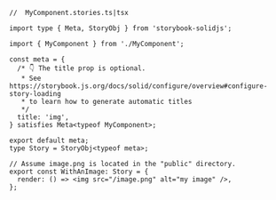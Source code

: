 ```tsx
//  MyComponent.stories.ts|tsx

import type { Meta, StoryObj } from 'storybook-solidjs';

import { MyComponent } from './MyComponent';

const meta = {
  /* 👇 The title prop is optional.
   * See https://storybook.js.org/docs/solid/configure/overview#configure-story-loading
   * to learn how to generate automatic titles
   */
  title: 'img',
} satisfies Meta<typeof MyComponent>;

export default meta;
type Story = StoryObj<typeof meta>;

// Assume image.png is located in the "public" directory.
export const WithAnImage: Story = {
  render: () => <img src="/image.png" alt="my image" />,
};
```
